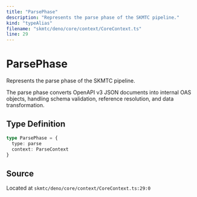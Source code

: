 ```yaml
---
title: "ParsePhase"
description: "Represents the parse phase of the SKMTC pipeline."
kind: "typeAlias"
filename: "skmtc/deno/core/context/CoreContext.ts"
line: 29
---
```


# ParsePhase

Represents the parse phase of the SKMTC pipeline.

The parse phase converts OpenAPI v3 JSON documents into internal OAS objects,
handling schema validation, reference resolution, and data transformation.

## Type Definition

```typescript
type ParsePhase = {
  type: parse
  context: ParseContext
}
```

## Source

Located at `skmtc/deno/core/context/CoreContext.ts:29:0`
